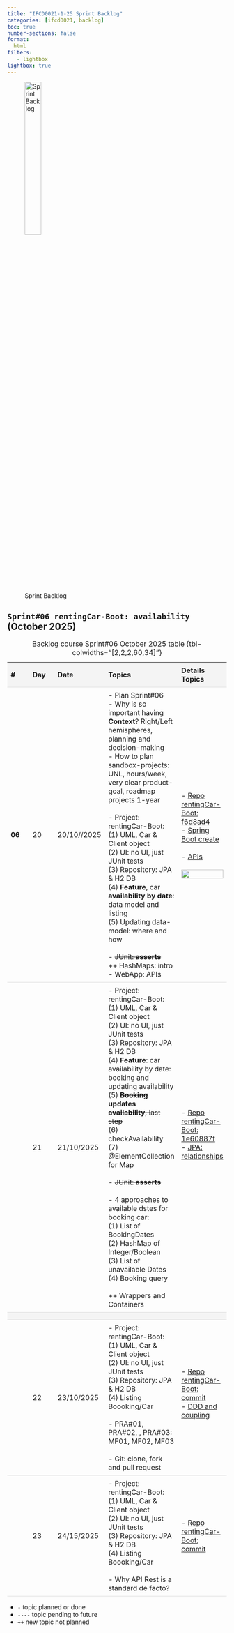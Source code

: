 ```yaml
---
title: "IFCD0021-1-25 Sprint Backlog"
categories: [ifcd0021, backlog]
toc: true
number-sections: false
format:
  html
filters:
   - lightbox
lightbox: true
---
```


<style>

.heatMap th { background:  #f4f4f4;}
tr:nth-child(3) {background-color: #f4f4f4;}

th, td {
  padding: 8px;
  text-align: left;
  border-bottom: 1px solid #ddd;
}

tr:hover {background-color:  #f4f4f4;}

</style>

![Sprint Backlog](/images/home/backlog.jpg){width="30%"}

<div class="heatMap">

::: {.column-page-right}

##  ``Sprint#06 rentingCar-Boot: availability`` (October 2025)

| # | Day | Date | Topics |  Details Topics |
| -- | -- | -- | -- | -- |
| **06**  | 20 | 20/10//2025 |  - Plan Sprint#06 </br> - Why is so important having **Context**? Right/Left hemispheres, planning and decision-making </br> - How to plan sandbox-projects: UNL, hours/week, very clear product-goal, roadmap projects 1-year</br></br> - Project: rentingCar-Boot: <br> (1) UML, Car & Client object  <br> (2) UI: no UI, just JUnit tests <br>  (3) Repository: JPA & H2 DB </br> (4) **Feature**, car **availability by date**: data model and listing </br> (5) Updating data-model: where and how  </br>  </br>  - <s>JUnit: **asserts** </s></br> ++ HashMaps: intro </br> - WebApp: APIs  |   - [Repo rentingCar-Boot: f6d8ad4](https://github.com/AlbertProfe/rentingCarTest/tree/f6d8ad4ff932fed906aeb4a48aeac9ad73fc1a64){.external target='_blank'} </br> - [Spring Boot create](/springboot/boot-what-create-th-h2.qmd){.external target='_blank'} </br> </br> - [APIs](/devops/devops-network-protocols.qmd){.external target='_blank'}  </br></br> ![](https://albertprofe.dev/images/devops/api-protocls.png){.lightbox width=100% fig-align="center"} |
|  | 21 | 21/10/2025 |   - Project: rentingCar-Boot: <br> (1) UML, Car & Client object  <br> (2) UI: no UI, just JUnit tests <br>  (3) Repository: JPA & H2 DB </br> (4) **Feature**: car availability by date: booking and updating availability   </br> (5) <s>**Booking updates availability**, last step</s> </br> (6) checkAvailability  </br> (7) @ElementCollection for Map </br></br> - <s>JUnit: **asserts**</s>  </br> </br> - 4 approaches to available dstes for booking car: </br> (1) List of BookingDates  </br> (2) HashMap of Integer/Boolean </br> (3) List of unavailable Dates   </br> (4) Booking query </br></br>  ++ Wrappers and Containers |   - [Repo rentingCar-Boot: 1e60887f](https://github.com/AlbertProfe/rentingCarTest/tree/1e60887fe8dff38c73886a2fd1cc8e4c90b1db17){.external target='_blank'} </br> - [JPA: relationships](/springboot/boot-concepts-jpa-3.qmd){.external target='_blank'} </br> </br>  </br> </br> |
|   |
|   | 22 | 23/10/2025 | - Project: rentingCar-Boot: <br> (1) UML, Car & Client object  <br> (2) UI: no UI, just JUnit tests <br>  (3) Repository: JPA & H2 DB </br> (4) Listing Boooking/Car   </br> </br> - PRA#01, PRA#02, , PRA#03: MF01, MF02, MF03 </br> </br> - Git: clone, fork and pull request    | - [Repo rentingCar-Boot: commit](https://github.com/AlbertProfe/rentingCarTest/tree/){.external target='_blank'}  </br>  - [DDD and coupling](/javase/se-concepts-coupling.qmd){.external target='_blank'} </br></br>|
|   | 23 | 24/15/2025 | - Project: rentingCar-Boot: <br> (1) UML, Car & Client object  <br> (2) UI: no UI, just JUnit tests <br>  (3) Repository: JPA & H2 DB </br> (4) Listing Boooking/Car   </br> </br> - Why API Rest is a standard de facto? |   - [Repo rentingCar-Boot: commit](https://github.com/AlbertProfe/rentingCarTest/tree/){.external target='_blank'} |
: Backlog course Sprint#06 October 2025 table {tbl-colwidths="[2,2,2,60,34]"}
:::

</div>

::: {.callout-note}
- `-` topic planned or done
- `----` topic pending to future
- `++` new topic not planned
:::

